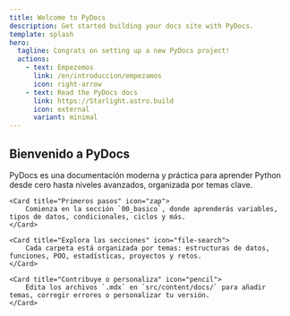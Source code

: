 ```yaml
---
title: Welcome to PyDocs
description: Get started building your docs site with PyDocs.
template: splash
hero:
  tagline: Congrats on setting up a new PyDocs project!
  actions:
    - text: Empezemos
      link: /en/introduccion/empezamos
      icon: right-arrow
    - text: Read the PyDocs docs
      link: https://Starlight.astro.build
      icon: external
      variant: minimal
---
```



## Bienvenido a PyDocs

<CardGrid stagger>
	<Card title="¿Qué es PyDocs?" icon="open-book">
		PyDocs es una documentación moderna y práctica para aprender Python desde cero hasta niveles avanzados, organizada por temas clave.
	</Card>

	<Card title="Primeros pasos" icon="zap">
		Comienza en la sección `00_basico`, donde aprenderás variables, tipos de datos, condicionales, ciclos y más.
	</Card>

	<Card title="Explora las secciones" icon="file-search">
		Cada carpeta está organizada por temas: estructuras de datos, funciones, POO, estadísticas, proyectos y retos.
	</Card>

	<Card title="Contribuye o personaliza" icon="pencil">
		Edita los archivos `.mdx` en `src/content/docs/` para añadir temas, corregir errores o personalizar tu versión.
	</Card>
</CardGrid>